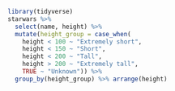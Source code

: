 ```r
library(tidyverse)
starwars %>% 
  select(name, height) %>% 
  mutate(height_group = case_when(
    height < 100 ~ "Extremely short",
    height < 150 ~ "Short",
    height < 200 ~ "Tall",
    height > 200 ~ "Extremely tall",
    TRUE ~ "Unknown")) %>% 
  group_by(height_group) %>% arrange(height)
```